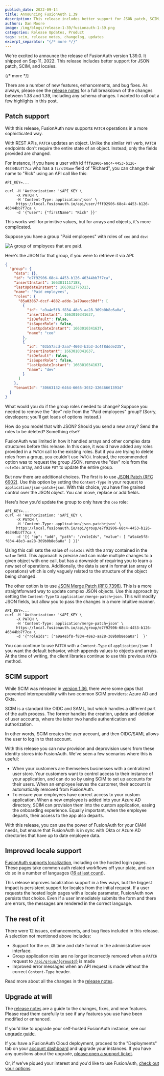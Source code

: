 ```yaml
---
publish_date: 2022-09-14 
title: Announcing FusionAuth 1.39
description: This release includes better support for JSON patch, SCIM, and locales, as well as bug fixes.
authors: Dan Moore
image: /img/blogs/release-1-39/fusionauth-1-39.png
categories: Release Updates, Product
tags: scim, release notes, changelog, updates
excerpt_separator: "{/* more */}"
---
```


We're excited to announce the release of FusionAuth version 1.39.0. It shipped on Sep 11, 2022. This release includes better support for JSON patch, SCIM, and locales.

{/* more */}

There are a number of new features, enhancements, and bug fixes. As always, please see the [release notes](/docs/release-notes/#version-1-39-0) for a full breakdown of the changes between 1.38 and 1.39, including any schema changes. I wanted to call out a few highlights in this post.

## Patch support

With this release, FusionAuth now supports `PATCH` operations in a more sophisticated way.

With REST APIs, `PATCH` updates an object. Unlike the similar `PUT` verb, `PATCH` endpoints don't require the entire state of an object. Instead, only the fields provided are changed.

For instance, if you have a user with id `fff92906-68c4-4453-b126-46344bb7f7ca` who has a `firstName` field of "Richard", you can change their name to "Rick" using an API call like this:

```
API_KEY=...

curl -H 'Authorization: '$API_KEY \
     -X PATCH \
     -H 'Content-Type: application/json' \
     https://local.fusionauth.io/api/user/fff92906-68c4-4453-b126-46344bb7f7ca \
     -d '{"user": {"firstName": "Rick" }}'
```

This works well for primitive values, but for arrays and objects, it's more complicated.

Suppose you have a group "Paid employees" with roles of `ceo` and `dev`:

![A group of employees that are paid.](/img/blogs/release-1-39/paid-employees-group.png)

Here's the JSON for that group, if you were to retrieve it via API:

```json
{
  "group": {
    "data": {},
    "id": "e7f92906-68c4-4453-b126-46344bb7f7ca",
    "insertInstant": 1663011117188,
    "lastUpdateInstant": 1663012776313,
    "name": "Paid employees",
    "roles": {
      "85a03867-dccf-4882-adde-1a79aeec50df": [
        {
          "id": "a9a4e5f8-f834-48e3-aa28-309b0b8e6a0a",
          "insertInstant": 1663010341637,
          "isDefault": false,
          "isSuperRole": false,
          "lastUpdateInstant": 1663010341637,
          "name": "ceo"
        },
        {
          "id": "03b57acd-2aa7-4603-b3b3-3c4f8ddde235",
          "insertInstant": 1663010341637,
          "isDefault": false,
          "isSuperRole": false,
          "lastUpdateInstant": 1663010341637,
          "name": "dev"
        }
      ]
    },
    "tenantId": "30663132-6464-6665-3032-326466613934"
  }
}
```

What would you do if the group roles needed to change? Suppose you needed to remove the "dev" role from the "Paid employees" group? (Sorry, developers; you'll get loads of options instead.)

How do you model that with JSON? Should you send a new array? Send the roles to be deleted? Something else? 

FusionAuth was limited in how it handled arrays and other complex data structures before this release. In this case, it would have added any roles provided in a `PATCH` call to the existing roles. But if you are trying to delete roles from a group, you couldn't use `PATCH`. Instead, the recommended option was to request the group JSON, remove the "dev" role from the `roleIds` array, and use `PUT` to update the entire group. 

But now there are additional choices. The first is to use [JSON Patch (RFC 6902)](https://www.rfc-editor.org/rfc/rfc6902). Use this option by setting the `Content-Type` in your request to `application/json-patch+json`. With this choice, you have fine grained control over the JSON object. You can move, replace or add fields.

Here's how you'd update the group to only have the `ceo` role:

```
API_KEY=...
curl -H 'Authorization: '$API_KEY \
     -X PATCH \
     -H 'Content-Type: application/json-patch+json' \
     https://local.fusionauth.io/api/group/e7f92906-68c4-4453-b126-46344bb7f7ca \
     -d '[{ "op": "add", "path": "/roleIds", "value": [ "a9a4e5f8-f834-48e3-aa28-309b0b8e6a0a" ] }]'
```

Using this call sets the value of `roleIds` with the array contained in the `value` field. This approach is precise and can make multiple changes to a given object with one call, but has a downside of requiring you to learn a new set of operations. Additionally, the data is sent in format (an array of operations) which is only vaguely related to the structure of the object being changed.

The other option is to use [JSON Merge Patch (RFC 7396)](https://www.rfc-editor.org/rfc/rfc7396). This is a more straightforward way to update complex JSON objects. Use this approach by setting the `Content-Type` to `application/merge-patch+json`. This will modify JSON fields, but allow you to pass the changes in a more intuitive manner.

```
API_KEY=...
curl -H 'Authorization: '$API_KEY \
     -X PATCH \
     -H 'Content-Type: application/merge-patch+json' \
     https://local.fusionauth.io/api/group/e7f92906-68c4-4453-b126-46344bb7f7ca \
     -d '{"roleIds": ["a9a4e5f8-f834-48e3-aa28-309b0b8e6a0a"]  }'
```

You can continue to use `PATCH` with a `Content-Type` of `application/json` if you want the default behavior, which appends values to objects and arrays. At the time of writing, the client libraries continue to use this previous `PATCH` method.

## SCIM support

While SCIM was released in [version 1.36](/blog/2022/04/15/announcing-fusionauth-1-36), there were some gaps that prevented interoperability with two common SCIM providers: Azure AD and Okta.

SCIM is a standard like OIDC and SAML, but which handles a different part of the auth process. The former handles the creation, update and deletion of user accounts, where the latter two handle authentication and authorization.

In other words, SCIM creates the user account, and then OIDC/SAML allows the user to log in to that account.

With this release you can now provision and deprovision users from these identity stores into FusionAuth. We've seen a few scenarios where this is useful:

* When your customers are themselves businesses with a centralized user store. Your customers want to control access to their instance of your application, and can do so by using SCIM to set up accounts for their users. When an employee leaves the customer, their account is automatically removed from FusionAuth.
* To ensure your employees have correct access to your custom application. When a new employee is added into your Azure AD directory, SCIM can provision them into the custom application, easing the onboarding experience. Equally important, when the employee departs, their access to the app also departs.

With this release, you can use the power of FusionAuth for your CIAM needs, but ensure that FusionAuth is in sync with Okta or Azure AD directories that have up to date employee data.

## Improved locale support

[FusionAuth supports localization](/docs/get-started/core-concepts/localization-and-internationalization), including on the hosted login pages. These pages take common auth related workflows off your plate, and can do so in a number of languages ([16 at last count](https://github.com/FusionAuth/fusionauth-localization/)).

This release improves localization support in a few ways, but the biggest impact is persistent support for locales from the initial request. If a user requests the hosted login pages with a locale parameter, FusionAuth now persists that choice. Even if a user immediately submits the form and there are errors, the messages are rendered in the correct language.

## The rest of it

There were 12 issues, enhancements, and bug fixes included in this release. A selection not mentioned above includes:

* Support for the `en_GB` time and date format in the administrative user interface.
* Group application roles are no longer incorrectly removed when a `PATCH` request to [`/api/group/{groupId}`](/docs/apis/groups#update-a-group) is made
* Improved error messages when an API request is made without the correct `Content-Type` header.

Read more about all the changes in the [release notes](/docs/release-notes/#version-1-39-0).

## Upgrade at will

The [release notes](/docs/release-notes/#version-1-39-0) are a guide to the changes, fixes, and new features. Please read them carefully to see if any features you use have been modified or enhanced.

If you'd like to upgrade your self-hosted FusionAuth instance, see our [upgrade guide](/docs/operate/deploy/upgrade). 

If you have a FusionAuth Cloud deployment, proceed to the "Deployments" tab on your [account dashboard](https://account.fusionauth.io/account/deployment/) and upgrade your instances. If you have any questions about the upgrade, [please open a support ticket](https://account.fusionauth.io/account/support/).

Or, if we've piqued your interest and you'd like to use FusionAuth, [check out your options](/pricing).

